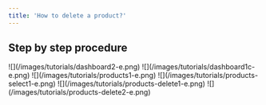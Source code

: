 ```yaml
---
title: 'How to delete a product?'
---
```


## Step by step procedure

<Steps>
  <Step title="Go to **Dashboard**">
    ![](/images/tutorials/dashboard2-e.png)
  </Step>

  <Step title="Click your **company name**">
    ![](/images/tutorials/dashboard1c-e.png)
  </Step>

  <Step title="Click **Management > Products** from the sidebar.">
    ![](/images/tutorials/products1-e.png)
  </Step>

  <Step title="Click on the **product name**.">
    ![](/images/tutorials/products-select1-e.png)
  </Step>

  <Step title="Click **Delete** button. A pop-up will appear.">
    ![](/images/tutorials/products-delete1-e.png)
  </Step>

  <Step title="Click the **Delete** button for confirmation.">
    ![](/images/tutorials/products-delete2-e.png)
  </Step>
</Steps>